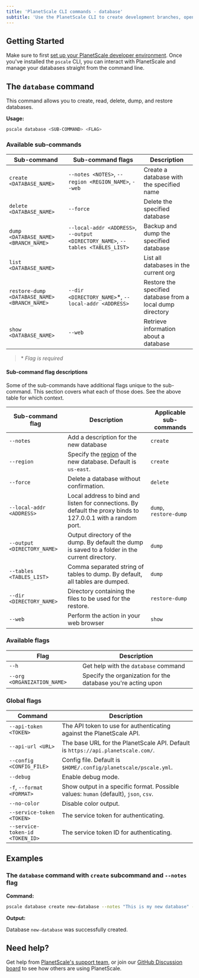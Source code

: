 ```yaml
---
title: 'PlanetScale CLI commands - database'
subtitle: 'Use the PlanetScale CLI to create development branches, open deploy requests, and make non-blocking schema changes directly from your terminal.'
---
```


## Getting Started

Make sure to first [set up your PlanetScale developer environment](/concepts/planetscale-environment-setup). Once you've installed the `pscale` CLI, you can interact with PlanetScale and manage your databases straight from the command line.

## The `database` command

This command allows you to create, read, delete, dump, and restore databases.

**Usage:**

```bash
pscale database <SUB-COMMAND> <FLAG>
```

### Available sub-commands

| **Sub-command** | **Sub-command flags** | **Description**        |
| --------------- | --------------------- | ---------------------- |
| `create <DATABASE_NAME>` | `--notes <NOTES>`, `--region <REGION_NAME>`, `--web` | Create a database with the specified name |
| `delete <DATABASE_NAME>` | `--force` | Delete the specified database |
| `dump <DATABASE_NAME> <BRANCH_NAME>` | `--local-addr <ADDRESS>`, `--output <DIRECTORY_NAME>`, `--tables <TABLES_LIST>` | Backup and dump the specified database |
| `list <DATABASE_NAME>` |  | List all databases in the current org |
| `restore-dump <DATABASE_NAME> <BRANCH_NAME>` | `--dir <DIRECTORY_NAME>`*, `--local-addr <ADDRESS>` | Restore the specified database from a local dump directory |
| `show <DATABASE_NAME>` | `--web` | Retrieve information about a database |

> \* _Flag is required_

#### Sub-command flag descriptions

Some of the sub-commands have additional flags unique to the sub-command. This section covers what each of those does. See the above table for which context.

| **Sub-command flag** | **Description** | **Applicable sub-commands**
| -------- | -------- | --------------------------------------- |
| `--notes` | Add a description for the new database | `create` |
| `--region` | Specify the [region](/concepts/regions) of the new database. Default is `us-east`. | `create` |
| `--force` | Delete a database without confirmation. | `delete` |
| `--local-addr <ADDRESS>` | Local address to bind and listen for connections. By default the proxy binds to 127.0.0.1 with a random port. | `dump`, `restore-dump` |
| `--output <DIRECTORY_NAME>` | Output directory of the dump. By default the dump is saved to a folder in the current directory. | `dump` |
| `--tables <TABLES_LIST>` | Comma separated string of tables to dump. By default, all tables are dumped.| `dump` |
| `--dir <DIRECTORY_NAME>` | Directory containing the files to be used for the restore. | `restore-dump` |
| `--web` | Perform the action in your web browser | `show` |

### Available flags

| **Flag** | **Description**        |
| -------- | --------------------------------------- |
| `--h` | Get help with the `database` command |
| `--org <ORGANIZATION_NAME>` | Specify the organization for the database you're acting upon |

### Global flags

| **Command** | **Description**        |
| -------- | --------------------------------------- |
| `--api-token <TOKEN>` | The API token to use for authenticating against the PlanetScale API. |
| `--api-url <URL>` | The base URL for the PlanetScale API. Default is `https://api.planetscale.com/`. |
| `--config <CONFIG_FILE>` | Config file. Default is `$HOME/.config/planetscale/pscale.yml`. |
| `--debug` | Enable debug mode. |
| `-f`, `--format <FORMAT>` | Show output in a specific format. Possible values: `human` (default), `json`, `csv`. |
| `--no-color` | Disable color output. |
| `--service-token <TOKEN>` | The service token for authenticating. |
| `--service-token-id <TOKEN_ID>` | The service token ID for authenticating. |

## Examples

### The `database` command with `create` subcommand and `--notes` flag

**Command:**

```bash
pscale database create new-database --notes "This is my new database" --region <REGION_NAME>
```

**Output:**

Database `new-database` was successfully created.

## Need help?

Get help from [PlanetScale's support team](https://www.planetscale.com/support), or join our [GitHub Discussion board](https://github.com/planetscale/discussion/discussions) to see how others are using PlanetScale.
